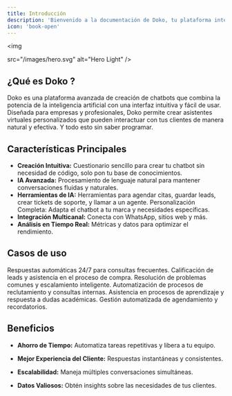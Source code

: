 ```yaml
---
title: Introducción 
description: 'Bienvenido a la documentación de Doko, tu plataforma integral para la creación y gestión de chatbots inteligentes.'
icon: 'book-open'
---
```


<img
 
  src="/images/hero.svg"
  alt="Hero Light"
/>

## ¿Qué es Doko ?

Doko es una plataforma avanzada de creación de chatbots que combina la potencia de la inteligencia artificial con una interfaz intuitiva y fácil de usar. Diseñada para empresas y profesionales, Doko permite crear asistentes virtuales personalizados que pueden interactuar con tus clientes de manera natural y efectiva. Y todo esto sin saber programar.

## Características Principales

- **Creación Intuitiva:** Cuestionario sencillo para crear tu chatbot sin necesidad de código, solo pon tu base de conocimientos.
- **IA Avanzada:** Procesamiento de lenguaje natural para mantener conversaciones fluidas y naturales.
- **Herramientas de IA:** Herramientas para agendar citas, guardar leads, crear tickets de soporte, y llamar a un agente.
Personalización Completa: Adapta el chatbot a tu marca y necesidades específicas.
- **Integración Multicanal:** Conecta con WhatsApp, sitios web y más.
- **Análisis en Tiempo Real:** Métricas y datos para optimizar el rendimiento.

## Casos de uso

<CardGroup cols={2}>
  <Card
    title="Atención al Cliente"
    icon="headset"
  >
    Respuestas automáticas 24/7 para consultas frecuentes.
  </Card>
  <Card
    title="Ventas"
    icon="cart-shopping"
  >
    Calificación de leads y asistencia en el proceso de compra.
  </Card>
  <Card
    title="Soporte Técnico" 
    icon="wrench"
  >
    Resolución de problemas comunes y escalamiento inteligente.
  </Card>
  <Card
    title="Recursos Humanos"
    icon="users"
  >
    Automatización de procesos de reclutamiento y consultas internas.
  </Card>
  <Card
    title="Educación"
    icon="graduation-cap"
  >
    Asistencia en procesos de aprendizaje y respuesta a dudas académicas.
  </Card>
  <Card
    title="Reservas y Citas"
    icon="calendar"
  >
    Gestión automatizada de agendamiento y recordatorios.
  </Card>
</CardGroup>



## Beneficios

- <Icon icon="rocket" /> **Ahorro de Tiempo:** Automatiza tareas repetitivas y libera a tu equipo.

- <Icon icon="comments" /> **Mejor Experiencia del Cliente:** Respuestas instantáneas y consistentes.

- <Icon icon="chart-line" /> **Escalabilidad:** Maneja múltiples conversaciones simultáneas.

- <Icon icon="chart-pie" /> **Datos Valiosos:** Obtén insights sobre las necesidades de tus clientes.


